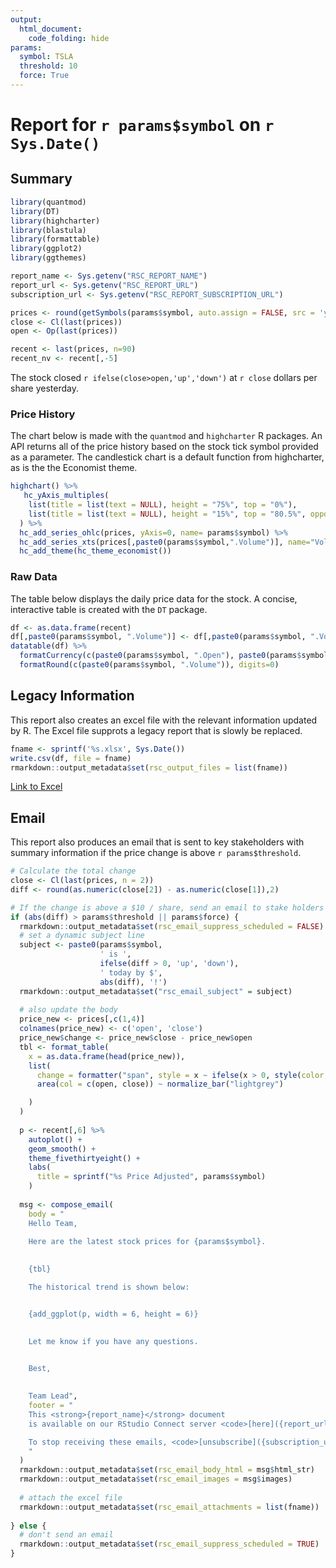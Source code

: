 ```yaml
---
output: 
  html_document:
    code_folding: hide
params:
  symbol: TSLA
  threshold: 10
  force: True
---
```

  
# Report for `r params$symbol` on `r Sys.Date()`

## Summary{.tabset}

```r
library(quantmod)
library(DT)
library(highcharter)
library(blastula)
library(formattable)
library(ggplot2)
library(ggthemes)

report_name <- Sys.getenv("RSC_REPORT_NAME")
report_url <- Sys.getenv("RSC_REPORT_URL")
subscription_url <- Sys.getenv("RSC_REPORT_SUBSCRIPTION_URL")

prices <- round(getSymbols(params$symbol, auto.assign = FALSE, src = 'yahoo'), 2)
close <- Cl(last(prices))
open <- Op(last(prices))

recent <- last(prices, n=90)
recent_nv <- recent[,-5]

```

The stock closed `r ifelse(close>open,'up','down')` at `r close` dollars per share yesterday.


### Price History

The chart below is made with the `quantmod` and `highcharter` R packages. An API returns all of the price history based on the stock tick symbol provided as a parameter. The candlestick chart is a default function from highcharter, as is the the Economist theme.


```r

highchart() %>% 
   hc_yAxis_multiples(
    list(title = list(text = NULL), height = "75%", top = "0%"),
    list(title = list(text = NULL), height = "15%", top = "80.5%", opposite = TRUE)
  ) %>%
  hc_add_series_ohlc(prices, yAxis=0, name= params$symbol) %>% 
  hc_add_series_xts(prices[,paste0(params$symbol,".Volume")], name="Volume", type="column", yAxis=1) %>% 
  hc_add_theme(hc_theme_economist())
```

### Raw Data

The table below displays the daily price data for the stock. A concise, interactive table is created with the `DT` package. 

  
```r
df <- as.data.frame(recent)
df[,paste0(params$symbol, ".Volume")] <- df[,paste0(params$symbol, ".Volume")]/1000000 
datatable(df) %>% 
  formatCurrency(c(paste0(params$symbol, ".Open"), paste0(params$symbol, ".High"), paste0(params$symbol, ".Low"), paste0(params$symbol,".Close")), digits=2) %>% 
  formatRound(c(paste0(params$symbol, ".Volume")), digits=0)
```

## Legacy Information

This report also creates an excel file with the relevant information updated by R. The Excel file supprots a legacy report that is slowly be replaced.

```r
fname <- sprintf('%s.xlsx', Sys.Date())
write.csv(df, file = fname)
rmarkdown::output_metadata$set(rsc_output_files = list(fname))
```

[Link to Excel](`r fname`)

## Email

This report also produces an email that is sent to key stakeholders with summary information if the price change is above `r params$threshold`.

```r
# Calculate the total change
close <- Cl(last(prices, n = 2))
diff <- round(as.numeric(close[2]) - as.numeric(close[1]),2)

# If the change is above a $10 / share, send an email to stake holders
if (abs(diff) > params$threshold || params$force) {
  rmarkdown::output_metadata$set(rsc_email_suppress_scheduled = FALSE)
  # set a dynamic subject line
  subject <- paste0(params$symbol,
                    ' is ', 
                    ifelse(diff > 0, 'up', 'down'), 
                    ' today by $', 
                    abs(diff), '!')
  rmarkdown::output_metadata$set("rsc_email_subject" = subject)
  
  # also update the body
  price_new <- prices[,c(1,4)]
  colnames(price_new) <- c('open', 'close')
  price_new$change <- price_new$close - price_new$open
  tbl <- format_table(
    x = as.data.frame(head(price_new)),
    list(
      change = formatter("span", style = x ~ ifelse(x > 0, style(color = "green"), style(color = "red"))),
      area(col = c(open, close)) ~ normalize_bar("lightgrey")

    )
  )
  
  p <- recent[,6] %>% 
    autoplot() +
    geom_smooth() +
    theme_fivethirtyeight() + 
    labs(
      title = sprintf("%s Price Adjusted", params$symbol)
    )
  
  msg <- compose_email(
    body = "
    Hello Team,
    
    Here are the latest stock prices for {params$symbol}.
    

    {tbl}

    The historical trend is shown below: 


    {add_ggplot(p, width = 6, height = 6)}
    

    Let me know if you have any questions.
    

    Best,
    

    Team Lead",
    footer = "
    This <strong>{report_name}</strong> document 
    is available on our RStudio Connect server <code>[here]({report_url})</code>

    To stop receiving these emails, <code>[unsubscribe]({subscription_url})</code>
    "
  )
  rmarkdown::output_metadata$set(rsc_email_body_html = msg$html_str)
  rmarkdown::output_metadata$set(rsc_email_images = msg$images)
  
  # attach the excel file
  rmarkdown::output_metadata$set(rsc_email_attachments = list(fname))
  
} else {
  # don't send an email
  rmarkdown::output_metadata$set(rsc_email_suppress_scheduled = TRUE)
}

```